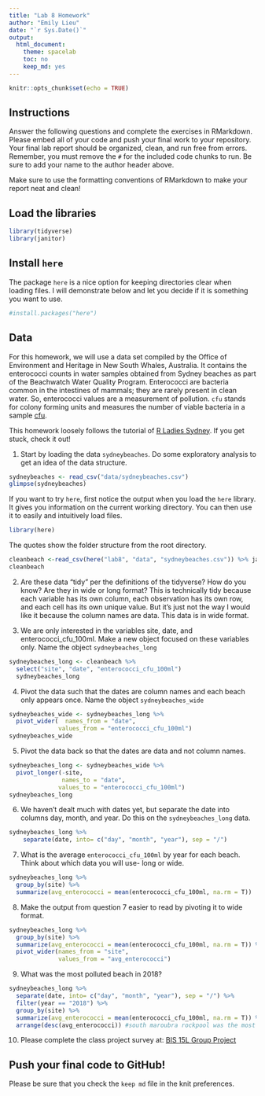 ```yaml
---
title: "Lab 8 Homework"
author: "Emily Lieu"
date: "`r Sys.Date()`"
output:
  html_document:
    theme: spacelab
    toc: no
    keep_md: yes
---
```


```r
knitr::opts_chunk$set(echo = TRUE)
```

## Instructions
Answer the following questions and complete the exercises in RMarkdown. Please embed all of your code and push your final work to your repository. Your final lab report should be organized, clean, and run free from errors. Remember, you must remove the `#` for the included code chunks to run. Be sure to add your name to the author header above.  

Make sure to use the formatting conventions of RMarkdown to make your report neat and clean!  

## Load the libraries
```r
library(tidyverse)
library(janitor)
``` 

## Install `here`
The package `here` is a nice option for keeping directories clear when loading files. I will demonstrate below and let you decide if it is something you want to use.  
```r
#install.packages("here")
```

## Data
For this homework, we will use a data set compiled by the Office of Environment and Heritage in New South Whales, Australia. It contains the enterococci counts in water samples obtained from Sydney beaches as part of the Beachwatch Water Quality Program. Enterococci are bacteria common in the intestines of mammals; they are rarely present in clean water. So, enterococci values are a measurement of pollution. `cfu` stands for colony forming units and measures the number of viable bacteria in a sample [cfu](https://en.wikipedia.org/wiki/Colony-forming_unit).   

This homework loosely follows the tutorial of [R Ladies Sydney](https://rladiessydney.org/). If you get stuck, check it out!  

1. Start by loading the data `sydneybeaches`. Do some exploratory analysis to get an idea of the data structure.
```r
sydneybeaches <- read_csv("data/sydneybeaches.csv")
glimpse(sydneybeaches)
```

If you want to try `here`, first notice the output when you load the `here` library. It gives you information on the current working directory. You can then use it to easily and intuitively load files.
```r
library(here)
```

The quotes show the folder structure from the root directory.
```r
cleanbeach <-read_csv(here("lab8", "data", "sydneybeaches.csv")) %>% janitor::clean_names()
cleanbeach
```

2. Are these data "tidy" per the definitions of the tidyverse? How do you know? Are they in wide or long format?
This is technically tidy because each variable has its own column, each observation has its own row, and each cell has its own unique value. But it's just not the way I would like it because the column names are data. This data is in wide format. 

3. We are only interested in the variables site, date, and enterococci_cfu_100ml. Make a new object focused on these variables only. Name the object `sydneybeaches_long`
```r
sydneybeaches_long <- cleanbeach %>% 
  select("site", "date", "enterococci_cfu_100ml") 
  sydneybeaches_long
```


4. Pivot the data such that the dates are column names and each beach only appears once. Name the object `sydneybeaches_wide`
```r
sydneybeaches_wide <- sydneybeaches_long %>% 
  pivot_wider(  names_from = "date",
              values_from = "enterococci_cfu_100ml")
sydneybeaches_wide
```


5. Pivot the data back so that the dates are data and not column names.
```r
sydneybeaches_long <- sydneybeaches_wide %>% 
  pivot_longer(-site,
               names_to = "date",
              values_to = "enterococci_cfu_100ml")
sydneybeaches_long
```



6. We haven't dealt much with dates yet, but separate the date into columns day, month, and year. Do this on the `sydneybeaches_long` data.
```r
sydneybeaches_long %>% 
    separate(date, into= c("day", "month", "year"), sep = "/")
```


7. What is the average `enterococci_cfu_100ml` by year for each beach. Think about which data you will use- long or wide.
```r
sydneybeaches_long %>% 
  group_by(site) %>% 
  summarize(avg_enterococci = mean(enterococci_cfu_100ml, na.rm = T))
```


8. Make the output from question 7 easier to read by pivoting it to wide format.
```r
sydneybeaches_long %>% 
  group_by(site) %>% 
  summarize(avg_enterococci = mean(enterococci_cfu_100ml, na.rm = T)) %>% 
  pivot_wider(names_from = "site",
              values_from = "avg_enterococci")
```


9. What was the most polluted beach in 2018?
```r
sydneybeaches_long %>% 
  separate(date, into= c("day", "month", "year"), sep = "/") %>% 
  filter(year == "2018") %>%
  group_by(site) %>% 
  summarize(avg_enterococci = mean(enterococci_cfu_100ml, na.rm = T)) %>% 
  arrange(desc(avg_enterococci)) #south maroubra rockpool was the most polluted in 2018
```


10. Please complete the class project survey at: [BIS 15L Group Project](https://forms.gle/H2j69Z3ZtbLH3efW6)


## Push your final code to GitHub!
Please be sure that you check the `keep md` file in the knit preferences.   
